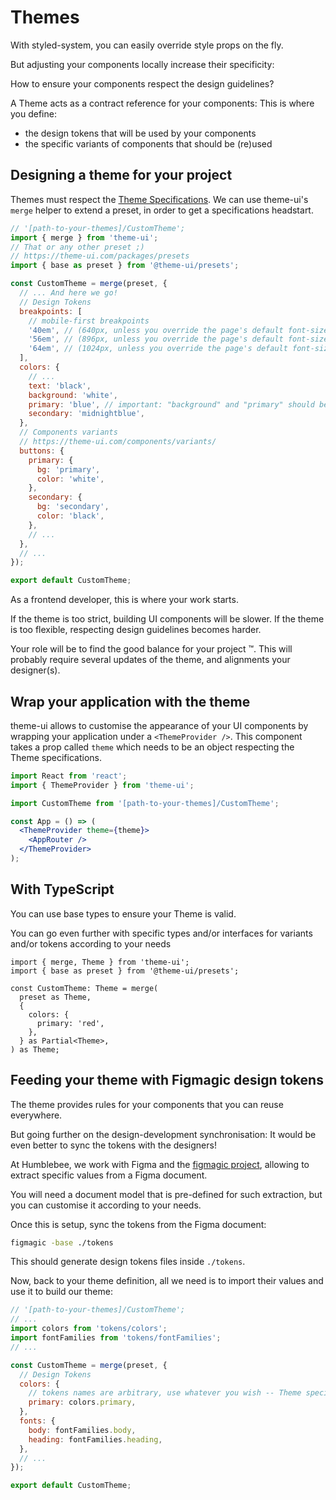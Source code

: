 
<Meta title="Documentation / 2 - Themes" />

# Themes

With styled-system, you can easily override style props on the fly.

But adjusting your components locally increase their specificity:

How to ensure your components respect the design guidelines?

A Theme acts as a contract reference for your components:
This is where you define:

- the design tokens that will be used by your components
- the specific variants of components that should be (re)used

## Designing a theme for your project

Themes must respect the [Theme Specifications](https://theme-ui.com/theme-spec).
We can use theme-ui's `merge` helper to extend a preset, in order to get a specifications headstart.

```jsx
// '[path-to-your-themes]/CustomTheme';
import { merge } from 'theme-ui';
// That or any other preset ;)
// https://theme-ui.com/packages/presets
import { base as preset } from '@theme-ui/presets';

const CustomTheme = merge(preset, {
  // ... And here we go!
  // Design Tokens
  breakpoints: [
    // mobile-first breakpoints
    '40em', // (640px, unless you override the page's default font-size of 16px)
    '56em', // (896px, unless you override the page's default font-size of 16px)
    '64em', // (1024px, unless you override the page's default font-size of 16px)
  ],
  colors: {
    // ...
    text: 'black',
    background: 'white',
    primary: 'blue', // important: "background" and "primary" should be different!
    secondary: 'midnightblue',
  },
  // Components variants
  // https://theme-ui.com/components/variants/
  buttons: {
    primary: {
      bg: 'primary',
      color: 'white',
    },
    secondary: {
      bg: 'secondary',
      color: 'black',
    },
    // ...
  },
  // ...
});

export default CustomTheme;
```

As a frontend developer, this is where your work starts.

If the theme is too strict, building UI components will be slower.
If the theme is too flexible, respecting design guidelines becomes harder.

Your role will be to find the good balance for your project ™️.
This will probably require several updates of the theme, and alignments your designer(s).

## Wrap your application with the theme

theme-ui allows to customise the appearance of your UI components by wrapping your application under a `<ThemeProvider />`.
This component takes a prop called `theme` which needs to be an object respecting the Theme specifications.

```jsx
import React from 'react';
import { ThemeProvider } from 'theme-ui';

import CustomTheme from '[path-to-your-themes]/CustomTheme';

const App = () => (
  <ThemeProvider theme={theme}>
    <AppRouter />
  </ThemeProvider>
);
```

## With TypeScript

You can use base types to ensure your Theme is valid.

You can go even further with specific types and/or interfaces for variants and/or tokens according to your needs

```tsx
import { merge, Theme } from 'theme-ui';
import { base as preset } from '@theme-ui/presets';

const CustomTheme: Theme = merge(
  preset as Theme,
  {
    colors: {
      primary: 'red',
    },
  } as Partial<Theme>,
) as Theme;
```

## Feeding your theme with Figmagic design tokens

The theme provides rules for your components that you can reuse everywhere.

But going further on the design-development synchronisation:
It would be even better to sync the tokens with the designers!

At Humblebee, we work with Figma and the [figmagic project](https://github.com/mikaelvesavuori/figmagic), allowing to extract specific values from a Figma document.

You will need a document model that is pre-defined for such extraction, but you can customise it according to your needs.

Once this is setup, sync the tokens from the Figma document:

```bash
figmagic -base ./tokens
```

This should generate design tokens files inside `./tokens`.

Now, back to your theme definition, all we need is to import their values and use it to build our theme:

```jsx
// '[path-to-your-themes]/CustomTheme';
// ...
import colors from 'tokens/colors';
import fontFamilies from 'tokens/fontFamilies';
// ...

const CustomTheme = merge(preset, {
  // Design Tokens
  colors: {
    // tokens names are arbitrary, use whatever you wish -- Theme specification encourage specific values though!
    primary: colors.primary,
  },
  fonts: {
    body: fontFamilies.body,
    heading: fontFamilies.heading,
  },
  // ...
});

export default CustomTheme;
```
